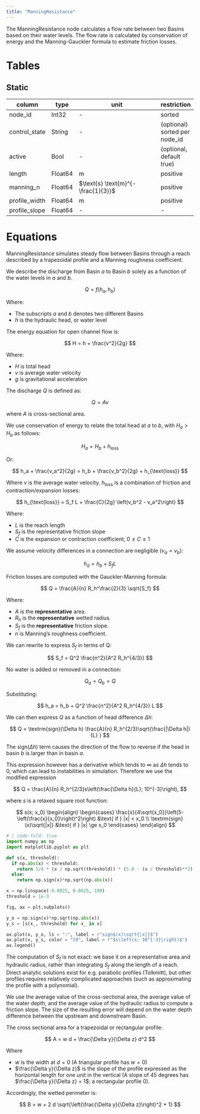 ```yaml
---
title: "ManningResistance"
---
```


The ManningResistance node calculates a flow rate between two Basins based on their water levels.
The flow rate is calculated by conservation of energy and the Manning-Gauckler formula to estimate friction losses.

# Tables

## Static

column        | type    | unit                               | restriction
------------- | ------- | ---------------------------------- | -----------
node_id       | Int32   | -                                  | sorted
control_state | String  | -                                  | (optional) sorted per node_id
active        | Bool    | -                                  | (optional, default true)
length        | Float64 | $\text{m}$                         | positive
manning_n     | Float64 | $\text{s} \text{m}^{-\frac{1}{3}}$ | positive
profile_width | Float64 | $\text{m}$                         | positive
profile_slope | Float64 | -                                  | -

# Equations

ManningResistance simulates steady flow between Basins through a reach described by a trapezoidal profile and a Manning roughness coefficient.

We describe the discharge from Basin $a$ to Basin $b$ solely as a function of the water levels in $a$ and $b$.

$$
Q = f(h_a, h_b)
$$

Where:

* The subscripts $a$ and $b$ denotes two different Basins
* $h$ is the hydraulic head, or water level

The energy equation for open channel flow is:

$$
H = h + \frac{v^2}{2g}
$$

Where:

* $H$ is total head
* $v$ is average water velocity
* $g$ is gravitational acceleration

The discharge $Q$ is defined as:

$$
Q = Av
$$

where $A$ is cross-sectional area.

We use conservation of energy to relate the total head at $a$ to $b$,
with $H_a > H_b$ as follows:

$$
H_a = H_b + h_{\text{loss}}
$$

Or:

$$
h_a + \frac{v_a^2}{2g} = h_b + \frac{v_b^2}{2g} + h_{\text{loss}}
$$

Where $v$ is the average water velocity. $h_{\text{loss}}$ is a combination of
friction and contraction/expansion losses:

$$
h_{\text{loss}} = S_f L + \frac{C}{2g} \left(v_b^2 - v_a^2\right)
$$

Where:

* $L$ is the reach length
* $S_f$ is the representative friction slope
* $C$ is the expansion or contraction coefficient, $0 \le C \le1$

We assume velocity differences in a connection are negligible ($v_a = v_b$):

$$
h_a = h_b + S_f L
$$

Friction losses are computed with the Gauckler-Manning formula:

$$
Q = \frac{A}{n} R_h^\frac{2}{3} \sqrt{S_f}
$$

Where:

* $A$ is the **representative** area.
* $R_h$ is the **representative** wetted radius.
* $S_f$ is the **representative** friction slope.
* $n$ is Manning's roughness coefficient.

We can rewrite to express $S_f$ in terms of Q:

$$
S_f = Q^2 \frac{n^2}{A^2 R_h^{4/3}}
$$

No water is added or removed in a connection:

$$
Q_a = Q_b = Q
$$

Substituting:

$$
h_a = h_b + Q^2 \frac{n^2}{A^2 R_h^{4/3}} L
$$

We can then express $Q$ as a function of head difference $\Delta h$:

$$
Q = \textrm{sign}(\Delta h) \frac{A}{n} R_h^{2/3}\sqrt{\frac{|\Delta h|}{L} }
$$

The $\textrm{sign}(\Delta h)$ term causes the direction of the flow to reverse
if the head in basin $b$ is larger than in basin $a$.

This expression however has a derivative which tends to $\infty$ as $\Delta h$ tends to $0$, which can lead to instabilities in simulation. Therefore we use the modified expression

$$
Q = \frac{A}{n} R_h^{2/3}s\left(\frac{\Delta h}{L}; 10^{-3}\right),
$$

where $s$ is a relaxed square root function:

$$
s(x; x_0)
\begin{align}
  \begin{cases}
    \frac{x}{4\sqrt{x_0}}\left(5-\left(\frac{x}{x_0}\right)^2\right) &\text{ if } |x| < x_0 \\
    \textrm{sign}(x)\sqrt{|x|} &\text{ if } |x| \ge x_0
  \end{cases}
\end{align}
$$

```python
# | code-fold: true
import numpy as np
import matplotlib.pyplot as plt

def s(x, threshold):
  if np.abs(x) < threshold:
    return 1/4 * (x / np.sqrt(threshold)) * (5.0 - (x / threshold)**2)
  else:
    return np.sign(x)*np.sqrt(np.abs(x))

x = np.linspace(-0.0025, 0.0025, 100)
threshold = 1e-3

fig, ax = plt.subplots()

y_o = np.sign(x)*np.sqrt(np.abs(x))
y_s = [s(x_, threshold) for x_ in x]

ax.plot(x, y_o, ls = ":", label = r"sign$(x)\sqrt{|x|}$")
ax.plot(x, y_s, color = "C0", label = r"$s\left(x; 10^{-3}\right)$")
ax.legend()
```

:::{.callout-note}
The computation of $S_f$ is not exact: we base it on a representative area and hydraulic radius, rather than integrating $S_f$ along the length of a reach.
Direct analytic solutions exist for e.g. parabolic profiles (Tolkmitt), but other profiles requires relatively complicated approaches (such as approximating the profile with a polynomial).

We use the average value of the cross-sectional area, the average value of the water depth, and the average value of the hydraulic radius to compute a friction slope.
The size of the resulting error will depend on the water depth difference between the upstream and downstream Basin.
:::

The cross sectional area for a trapezoidal or rectangular profile:

$$
A = w d + \frac{\Delta y}{\Delta z} d^2
$$

Where

* $w$ is the width at $d = 0$ (A triangular profile has $w = 0$)
* $\frac{\Delta y}{\Delta z}$ is the slope of the profile expressed as the
  horizontal length for one unit in the vertical (A slope of 45 degrees has
  $\frac{\Delta y}{\Delta z} = 1$; a rectangular profile 0).

Accordingly, the wetted perimeter is:

$$
B = w + 2 d \sqrt{\left(\frac{\Delta y}{\Delta z}\right)^2 + 1}
$$
